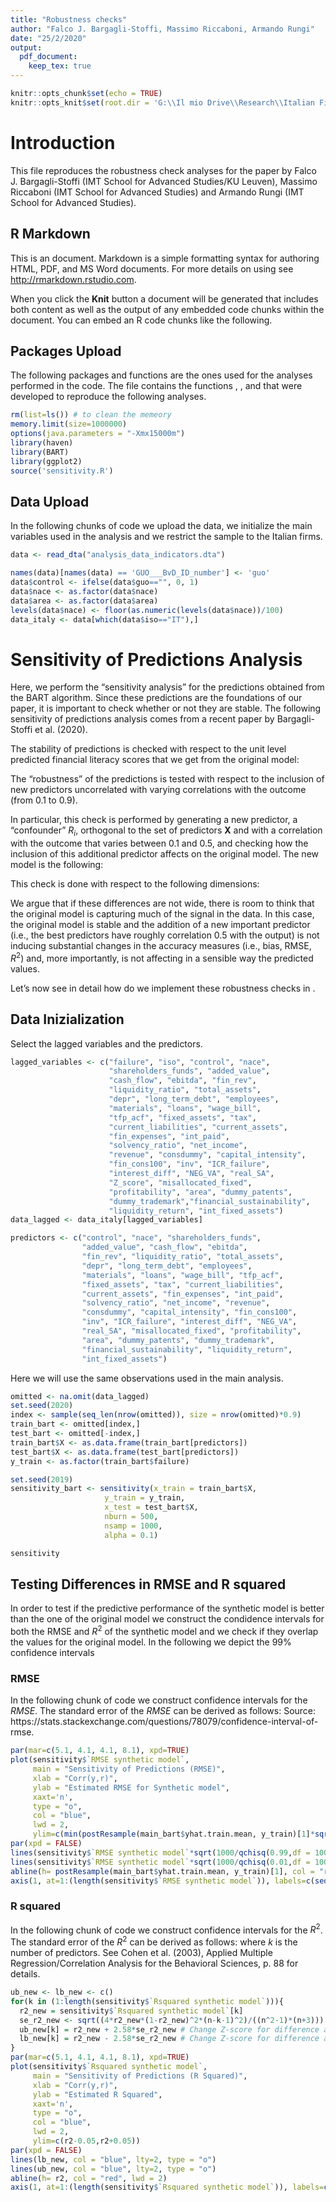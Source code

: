 ```yaml
---
title: "Robustness checks"
author: "Falco J. Bargagli-Stoffi, Massimo Riccaboni, Armando Rungi"
date: "25/2/2020"
output:
  pdf_document:
    keep_tex: true
---
```


```r
knitr::opts_chunk$set(echo = TRUE)
knitr::opts_knit$set(root.dir = 'G:\\Il mio Drive\\Research\\Italian Firms\\Zombie Hunting New Data')
```

# Introduction

This \texttt{R Markdown} file reproduces the robustness check analyses for the paper \textit{"Machine learning for zombie hunting. Firms' failures, financial constraints, and misallocation"} by Falco J. Bargagli-Stoffi (IMT School for Advanced Studies/KU Leuven), Massimo Riccaboni (IMT School for Advanced Studies) and Armando Rungi (IMT School for Advanced Studies). 

## R Markdown

This is an \texttt{R Markdown} document. Markdown is a simple formatting syntax for authoring HTML, PDF, and MS Word documents. For more details on using \texttt{R Markdown} see <http://rmarkdown.rstudio.com>.

When you click the **Knit** button a document will be generated that includes both content as well as the output of any embedded \texttt{R} code chunks within the document. You can embed an R code chunks like the following.

## Packages Upload

The following packages and functions are the ones used for the analyses performed in the \texttt{R} code. The \texttt{functions.R} file contains the functions \texttt{F1\_score}, \texttt{balanced\_accuracy}, \texttt{model\_compare} and \texttt{DtD} that were developed to reproduce the following analyses. 

```r
rm(list=ls()) # to clean the memeory
memory.limit(size=1000000)
options(java.parameters = "-Xmx15000m")
library(haven)
library(BART)
library(ggplot2)
source('sensitivity.R')
```

## Data Upload

In the following chunks of code we upload the data, we initialize the main variables used in the analysis and we restrict the sample to the Italian firms.

```r
data <- read_dta("analysis_data_indicators.dta")
```

```r
names(data)[names(data) == 'GUO___BvD_ID_number'] <- 'guo'
data$control <- ifelse(data$guo=="", 0, 1)
data$nace <- as.factor(data$nace)
data$area <- as.factor(data$area)
levels(data$nace) <- floor(as.numeric(levels(data$nace))/100) 
data_italy <- data[which(data$iso=="IT"),] 
```


# Sensitivity of Predictions Analysis

Here, we perform the "sensitivity analysis" for the predictions obtained from the BART algorithm. Since these predictions are the foundations of our paper, it is important to check whether or not they are stable. The following sensitivity of predictions analysis comes from a recent paper by Bargagli-Stoffi et al. (2020).

The stability of predictions is checked with respect to the unit level predicted financial literacy scores that we get from the original model:
\begin{equation}
 f_(x) = \hat{Y}(X_i=x).
\end{equation}

\par The "robustness" of the predictions is tested with respect to the inclusion of new predictors uncorrelated with varying correlations with the outcome (from 0.1 to 0.9).

\par In particular, this check is performed by generating a new predictor, a "confounder" $R_i$, orthogonal to the set of predictors $\mathbf{X}$ and with a correlation with the outcome that varies between 0.1 and 0.5, and checking how the inclusion of this additional predictor affects on the original model.
The new model is the following:
\begin{equation}
 f_(x,r) = \hat{Y}(X_i=x, R_i=r).
\end{equation}

This check is done with respect to the following dimensions:
\begin{enumerate}
 \item percentual decrease in the bias of $f_(x,r)$ wrt $f_(x)$;
 \item percentual decrease in the RMSE of $f_(x,r)$ wrt $f_(x)$;
 \item percentual increase in the $R^2$ of $f_(x,r)$ wrt $f_(x)$;
 \item statistical difference between $\hat{Y}(x,r)$ and $\hat{Y}(x)$ at a significance level of $\alpha$.
\end{enumerate}

\par We argue that if these differences are not wide, there is room to think that the original model is capturing much of the signal in the data. In this case, the original model is stable and the addition of a new important predictor (i.e., the best predictors have roughly correlation 0.5 with the output) is not inducing substantial changes in the accuracy measures (i.e., bias, RMSE, $R^2$) and, more importantly, is not affecting in a sensible way the predicted values.

\par Let's now see in detail how do we implement these robustness checks in \texttt{R}. 

## Data Inizialization

Select the lagged variables and the predictors.


```r
lagged_variables <- c("failure", "iso", "control", "nace",
                      "shareholders_funds", "added_value",
                      "cash_flow", "ebitda", "fin_rev",
                      "liquidity_ratio", "total_assets",
                      "depr", "long_term_debt", "employees",
                      "materials", "loans", "wage_bill",
                      "tfp_acf", "fixed_assets", "tax",
                      "current_liabilities", "current_assets",
                      "fin_expenses", "int_paid",
                      "solvency_ratio", "net_income",
                      "revenue", "consdummy", "capital_intensity",
                      "fin_cons100", "inv", "ICR_failure",
                      "interest_diff", "NEG_VA", "real_SA",
                      "Z_score", "misallocated_fixed",
                      "profitability", "area", "dummy_patents",
                      "dummy_trademark","financial_sustainability",
                      "liquidity_return", "int_fixed_assets")
data_lagged <- data_italy[lagged_variables]

predictors <- c("control", "nace", "shareholders_funds",
                "added_value", "cash_flow", "ebitda",
                "fin_rev", "liquidity_ratio", "total_assets",
                "depr", "long_term_debt", "employees",
                "materials", "loans", "wage_bill", "tfp_acf",
                "fixed_assets", "tax", "current_liabilities",
                "current_assets", "fin_expenses", "int_paid",
                "solvency_ratio", "net_income", "revenue",
                "consdummy", "capital_intensity", "fin_cons100",
                "inv", "ICR_failure", "interest_diff", "NEG_VA",
                "real_SA", "misallocated_fixed", "profitability",
                "area", "dummy_patents", "dummy_trademark",
                "financial_sustainability", "liquidity_return",
                "int_fixed_assets")
```

Here we will use the same observations used in the main analysis.

```r
omitted <- na.omit(data_lagged)
set.seed(2020)
index <- sample(seq_len(nrow(omitted)), size = nrow(omitted)*0.9) 
train_bart <- omitted[index,]
test_bart <- omitted[-index,]
train_bart$X <- as.data.frame(train_bart[predictors])
test_bart$X <- as.data.frame(test_bart[predictors])
y_train <- as.factor(train_bart$failure)
```

```r
set.seed(2019)
sensitivity_bart <- sensitivity(x_train = train_bart$X,
                     y_train = y_train,
                     x_test = test_bart$X,
                     nburn = 500, 
                     nsamp = 1000,
                     alpha = 0.1)
```

```r
sensitivity
```

## Testing Differences in RMSE and R squared


In order to test if the predictive performance of the synthetic model is better than the one of the original model we construct the condidence intervals for both the RMSE and $R^2$ of the synthetic model and we check if they overlap the values for the original model. In the following we depict the 99\% confidence intervals

### RMSE

In the following chunk of code we construct confidence intervals for the $RMSE$.
The standard error of the $RMSE$ can be derived as follows:
\begin{equation}
se_{RMSE}=sqrt{\frac{n}{\chi^2_{1-\alpha,n}}}\cdot RMSE.
\end{equation}
Source: https://stats.stackexchange.com/questions/78079/confidence-interval-of-rmse.

```r
par(mar=c(5.1, 4.1, 4.1, 8.1), xpd=TRUE)
plot(sensitivity$`RMSE synthetic model`,
     main = "Sensitivity of Predictions (RMSE)",
     xlab = "Corr(y,r)",
     ylab = "Estimated RMSE for Synthetic model", 
     xaxt='n',
     type = "o",
     col = "blue",
     lwd = 2,
     ylim=c(min(postResample(main_bart$yhat.train.mean, y_train)[1]*sqrt(1000/qchisq(0.05,df = 1000)))-8,max(postResample(main_bart$yhat.train.mean, y_train)[1]*sqrt(1000/qchisq(0.95,df = 1000)))+8))
par(xpd = FALSE)
lines(sensitivity$`RMSE synthetic model`*sqrt(1000/qchisq(0.99,df = 1000)), col = "blue", lty=2, type = "o")
lines(sensitivity$`RMSE synthetic model`*sqrt(1000/qchisq(0.01,df = 1000)), col = "blue", lty=2, type = "o")
abline(h= postResample(main_bart$yhat.train.mean, y_train)[1], col = "red", lwd = 2)
axis(1, at=1:(length(sensitivity$`RMSE synthetic model`)), labels=c(seq(0.1,0.5,0.1)))
```

### R squared

In the following chunk of code we construct confidence intervals for the $R^2$.
The standard error of the $R^2$ can be derived as follows:
\begin{equation}
se_{R^2}=\sqrt{\frac{4R^2(1-R^2)^2(n-k-1)^2}{(n^2-1)(n+3)}} 
\end{equation}
where $k$ is the number of predictors. See Cohen et al. (2003), Applied Multiple Regression/Correlation Analysis for the Behavioral Sciences, p. 88 for details.


```r
ub_new <- lb_new <- c()
for(k in (1:length(sensitivity$`Rsquared synthetic model`))){
  r2_new = sensitivity$`Rsquared synthetic model`[k]
  se_r2_new <- sqrt((4*r2_new*(1-r2_new)^2*(n-k-1)^2)/((n^2-1)*(n+3)))
  ub_new[k] = r2_new + 2.58*se_r2_new # Change Z-score for difference alpha levels (here 0.01)
  lb_new[k] = r2_new - 2.58*se_r2_new # Change Z-score for difference alpha levels (here 0.01)
}
par(mar=c(5.1, 4.1, 4.1, 8.1), xpd=TRUE)
plot(sensitivity$`Rsquared synthetic model`,
     main = "Sensitivity of Predictions (R Squared)",
     xlab = "Corr(y,r)",
     ylab = "Estimated R Squared", 
     xaxt='n',
     type = "o",
     col = "blue",
     lwd = 2,
     ylim=c(r2-0.05,r2+0.05))
par(xpd = FALSE)
lines(lb_new, col = "blue", lty=2, type = "o")
lines(ub_new, col = "blue", lty=2, type = "o")
abline(h= r2, col = "red", lwd = 2)
axis(1, at=1:(length(sensitivity$`Rsquared synthetic model`)), labels=c(seq(0.1,0.5,0.1)))
```